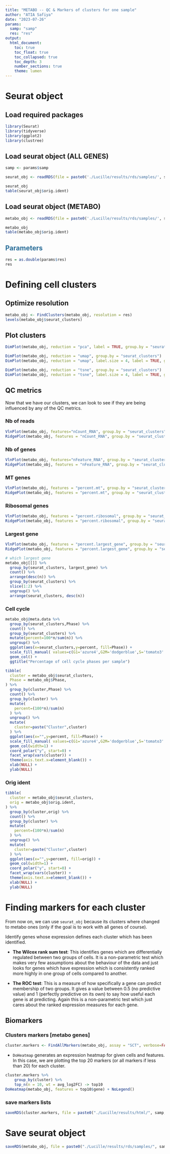 ```yaml
---
title: "METABO -- QC & Markers of clusters for one sample"
author: "ATIA Safiya"
date: "2023-07-26"
params:
  samp: "samp"
  res: "res"
output:
  html_document:
    toc: true
    toc_float: true
    toc_collapsed: true
    toc_depth: 3
    number_sections: true
    theme: lumen
---
```


# Seurat object  
## Load required packages
```r
library(Seurat)
library(tidyverse)
library(ggplot2)
library(clustree)
```

## Load seurat object (ALL GENES)
```r
samp <- params$samp
```

```r
seurat_obj <- readRDS(file = paste0('./Lucille/results/rds/samples/', samp, '_FindNeighbors.rds'))

seurat_obj
table(seurat_obj$orig.ident)
```

## Load seurat object (METABO)
```r
metabo_obj <- readRDS(file = paste0('./Lucille/results/rds/samples/', samp, '_FindNeighbors_metabo.rds'))

metabo_obj
table(metabo_obj$orig.ident)
```

## <span style="color:#296d98;"> Parameters </span>  
```r
res = as.double(params$res)
res
```

# Defining cell clusters  
## Optimize resolution  
```r
metabo_obj <- FindClusters(metabo_obj, resolution = res)
levels(metabo_obj$seurat_clusters)
```

## Plot clusters  
```r
DimPlot(metabo_obj, reduction = "pca", label = TRUE, group.by = "seurat_clusters") + ggtitle("PC1 vs PC2 with Clusters")
```

```r
DimPlot(metabo_obj, reduction = "umap", group.by = "seurat_clusters")
DimPlot(metabo_obj, reduction = "umap", label.size = 4, label = TRUE, group.by = "seurat_clusters")+ NoLegend()
```

```r
DimPlot(metabo_obj, reduction = "tsne", group.by = "seurat_clusters")
DimPlot(metabo_obj, reduction = "tsne", label.size = 4, label = TRUE, group.by = "seurat_clusters")+ NoLegend()
```

## QC metrics  
Now that we have our clusters, we can look to see if they are being influenced by any of the QC metrics.  

### Nb of reads  
```r
VlnPlot(metabo_obj, features="nCount_RNA", group.by = "seurat_clusters", pt.size = 0)
RidgePlot(metabo_obj, features = "nCount_RNA", group.by = "seurat_clusters")
```

### Nb of genes    
```r
VlnPlot(metabo_obj, features="nFeature_RNA", group.by = "seurat_clusters", pt.size = 0)
RidgePlot(metabo_obj, features = "nFeature_RNA", group.by = "seurat_clusters")
```

### MT genes  
```r
VlnPlot(metabo_obj, features = "percent.mt", group.by = "seurat_clusters", pt.size = 0)
RidgePlot(metabo_obj, features = "percent.mt", group.by = "seurat_clusters")
```

### Ribosomal genes  
```r
VlnPlot(metabo_obj, features = "percent.ribosomal", group.by = "seurat_clusters", pt.size = 0)
RidgePlot(metabo_obj, features = "percent.ribosomal", group.by = "seurat_clusters")
```

### Largest gene  
```r
VlnPlot(metabo_obj, features = "percent.largest_gene", group.by = "seurat_clusters", pt.size = 0)
RidgePlot(metabo_obj, features = "percent.largest_gene", group.by = "seurat_clusters")
```

```r
# which largest gene
metabo_obj[[]] %>%
  group_by(seurat_clusters, largest_gene) %>%
  count() %>%
  arrange(desc(n)) %>%
  group_by(seurat_clusters) %>%
  slice(1:2) %>%
  ungroup() %>%
  arrange(seurat_clusters, desc(n))
```

### Cell cycle  
```r
metabo_obj@meta.data %>%
  group_by(seurat_clusters,Phase) %>%
  count() %>%
  group_by(seurat_clusters) %>%
  mutate(percent=100*n/sum(n)) %>%
  ungroup() %>%
  ggplot(aes(x=seurat_clusters,y=percent, fill=Phase)) +
  scale_fill_manual( values=c(G1='azure4',G2M='dodgerblue',S='tomato3' )) +
  geom_col() +
  ggtitle("Percentage of cell cycle phases per sample")
```

```r
tibble(
  cluster = metabo_obj$seurat_clusters,
  Phase = metabo_obj$Phase,
) %>%
  group_by(cluster,Phase) %>%
  count() %>%
  group_by(cluster) %>%
  mutate(
    percent=(100*n)/sum(n)
  ) %>%
  ungroup() %>%
  mutate(
    cluster=paste("Cluster",cluster)
  ) %>%
  ggplot(aes(x="",y=percent, fill=Phase)) +
  scale_fill_manual( values=c(G1='azure4',G2M='dodgerblue',S='tomato3' )) +
  geom_col(width=1) +
  coord_polar("y", start=0) +
  facet_wrap(vars(cluster)) +  
  theme(axis.text.x=element_blank()) +
  xlab(NULL) +
  ylab(NULL)
```

### Orig ident 
```r
tibble(
  cluster = metabo_obj$seurat_clusters,
  orig = metabo_obj$orig.ident,
) %>%
  group_by(cluster,orig) %>%
  count() %>%
  group_by(cluster) %>%
  mutate(
    percent=(100*n)/sum(n)
  ) %>%
  ungroup() %>%
  mutate(
    cluster=paste("Cluster",cluster)
  ) %>%
  ggplot(aes(x="",y=percent, fill=orig)) +
  geom_col(width=1) +
  coord_polar("y", start=0) +
  facet_wrap(vars(cluster)) +  
  theme(axis.text.x=element_blank()) +
  xlab(NULL) +
  ylab(NULL)
```

# Finding markers for each cluster  
From now on, we can use `seurat_obj` because its clusters where changed to metabo ones (only if the goal is to work with all genes of course).  

Identify genes whose expression defines each cluster which has been identified.

* **The Wilcox rank sum test**: This identifies genes which are differentially regulated between two groups of cells. It is a non-parametric test which makes very few assumptions about the behaviour of the data and just looks for genes which have expression which is consistently ranked more highly in one group of cells compared to another.  

* **The ROC test**: This is a measure of how specifically a gene can predict membership of two groups. It gives a value between 0.5 (no predictive value) and 1 (perfectly predictive on its own) to say how useful each gene is at predicting. Again this is a non-parametric test which just cares about the ranked expression measures for each gene.

## Biomarkers  
### Clusters markers [metabo genes]

```r
cluster.markers <- FindAllMarkers(metabo_obj, assay = "SCT", verbose=FALSE)
```

* `DoHeatmap` generates an expression heatmap for given cells and features. In this case, we are plotting the top 20 markers (or all markers if less than 20) for each cluster.   
```r
cluster.markers %>%
    group_by(cluster) %>%
    top_n(n = 10, wt = avg_log2FC) -> top10
DoHeatmap(metabo_obj, features = top10$gene) + NoLegend()
```

### save markers lists
```r
saveRDS(cluster.markers, file = paste0("./Lucille/results/html/", samp, "/", samp, "_cluster.markers_metabo.rds"))
```

# Save seurat object  
```r
saveRDS(metabo_obj, file = paste0("./Lucille/results/rds/samples/", samp, "_Markers_metabo.rds"))
```
